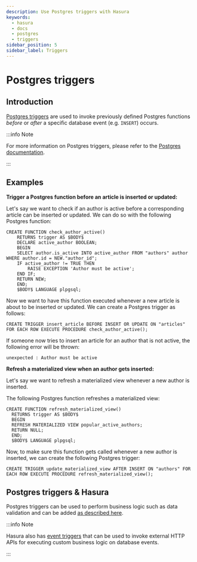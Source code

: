 ```yaml
---
description: Use Postgres triggers with Hasura
keywords:
  - hasura
  - docs
  - postgres
  - triggers
sidebar_position: 5
sidebar_label: Triggers
---
```


# Postgres triggers

## Introduction

[Postgres triggers](https://www.postgresql.org/docs/current/sql-createtrigger.html)
are used to invoke previously defined Postgres functions *before* or
*after* a specific database event (e.g. `INSERT`) occurs.

:::info Note

For more information on Postgres triggers, please refer to the [Postgres documentation](https://www.postgresql.org/docs/current/sql-createtrigger.html).

:::

## Examples

**Trigger a Postgres function before an article is inserted or
updated:**

Let's say we want to check if an author is active before a corresponding
article can be inserted or updated. We can do so with the following
Postgres function:

```plpgsql
CREATE FUNCTION check_author_active()
    RETURNS trigger AS $BODY$
    DECLARE active_author BOOLEAN;
    BEGIN
    SELECT author.is_active INTO active_author FROM "authors" author WHERE author.id = NEW."author_id";
    IF active_author != TRUE THEN
        RAISE EXCEPTION 'Author must be active';
    END IF;
    RETURN NEW;
    END;
    $BODY$ LANGUAGE plpgsql;
```

Now we want to have this function executed whenever a new article is
about to be inserted or updated. We can create a Postgres trigger as
follows:

```plpgsql
CREATE TRIGGER insert_article BEFORE INSERT OR UPDATE ON "articles" FOR EACH ROW EXECUTE PROCEDURE check_author_active();
```

If someone now tries to insert an article for an author that is not
active, the following error will be thrown:

```plpgsql
unexpected : Author must be active
```

**Refresh a materialized view when an author gets inserted:**

Let's say we want to refresh a materialized view whenever a new author
is inserted.

The following Postgres function refreshes a materialized view:

```plpgsql
CREATE FUNCTION refresh_materialized_view()
  RETURNS trigger AS $BODY$
  BEGIN
  REFRESH MATERIALIZED VIEW popular_active_authors;
  RETURN NULL;
  END;
  $BODY$ LANGUAGE plpgsql;
```

Now, to make sure this function gets called whenever a new author is
inserted, we can create the following Postgres trigger:

```plpgsql
CREATE TRIGGER update_materialized_view AFTER INSERT ON "authors" FOR EACH ROW EXECUTE PROCEDURE refresh_materialized_view();
```

## Postgres triggers & Hasura

Postgres triggers can be used to perform business logic such as data
validation and can be added
[as described here](/graphql/core/databases/postgres/schema/data-validations.mdx).

:::info Note

Hasura also has [event triggers](/graphql/core/event-triggers/index.mdx) that can be used to
invoke external HTTP APIs for executing custom business logic on
database events.

:::